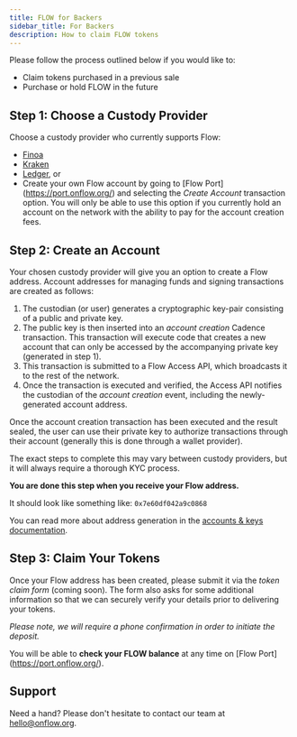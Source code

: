 ```yaml
---
title: FLOW for Backers
sidebar_title: For Backers
description: How to claim FLOW tokens
---
```


Please follow the process outlined below if you would like to:

- Claim tokens purchased in a previous sale
- Purchase or hold FLOW in the future

## Step 1: Choose a Custody Provider

Choose a custody provider who currently supports Flow:

- [Finoa](https://finoa.io/)
- [Kraken](https://www.kraken.com/)
- [Ledger](https://www.ledger.com/), or
- Create your own Flow account by going to [Flow Port] (https://port.onflow.org/) and selecting the _Create Account_ transaction option. 
You will only be able to use this option if you currently hold an account on the network with the ability to pay for the account creation fees.

## Step 2: Create an Account

Your chosen custody provider will give you an option to create a Flow address.
Account addresses for managing funds and signing transactions are created as follows:

1. The custodian (or user) generates a cryptographic key-pair consisting of a public and private key.
2. The public key is then inserted into an _account creation_ Cadence transaction. This transaction
will execute code that creates a new account that can only be accessed by the accompanying private key (generated in step 1).
3. This transaction is submitted to a Flow Access API, which broadcasts it to the rest of the network.
4. Once the transaction is executed and verified, the Access API notifies the custodian of the _account creation_
event, including the newly-generated account address.

Once the account creation transaction has been executed and the result sealed,
the user can use their private key to authorize transactions through their account
(generally this is done through a wallet provider).

The exact steps to complete this may vary between custody providers, but it will always require a thorough KYC process.

**You are done this step when you receive your Flow address.**

It should look like something like: `0x7e60df042a9c0868`

You can read more about address generation in the [accounts & keys documentation](/concepts/accounts-and-keys#account-addresses).

## Step 3: Claim Your Tokens

Once your Flow address has been created, please submit it via the _token claim form_ (coming soon).
The form also asks for some additional information so that we can securely verify your 
details prior to delivering your tokens. 

_Please note, we will require a phone confirmation in order to initiate the deposit._

You will be able to **check your FLOW balance** at any time on [Flow Port] (https://port.onflow.org/).

## Support

Need a hand? Please don't hesitate to contact our team at [hello@onflow.org](mailto:hello@onflow.org).
